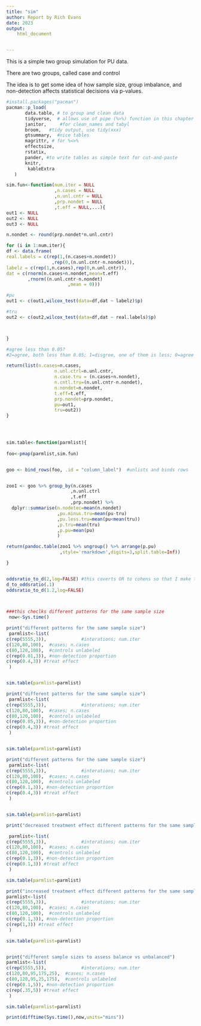 ```yaml
---
title: "sim"
author: Report by Rich Evans
date: 2023
output:
    html_document


---
```


This is a simple two group simulation for PU data. 

There are two groups, called case and control

The idea is to get some idea of how sample size, group imbalance, and non-detection affects statistical decisions via p-values.

```r
#install.packages("pacman")
pacman::p_load(
       data.table, # to group and clean data
       tidyverse,  # allows use of pipe (%>%) function in this chapter
       janitor,     #for clean_names and tabyl
       broom,   #tidy output, use tidy(xxx)
       gtsummary,  #nice tables
       magrittr, # for %<>%
       effectsize,
       rstatix,
       pander, #to write tables as simple text for cut-and-paste
       knitr,
        kableExtra
   ) 
```




```r

sim.fun<-function(num.iter = NULL
                  ,n.cases = NULL    
                  ,n.unl.cntr = NULL          
                  ,prp.nondet = NULL
                  ,t.eff = NULL,...){
out1 <- NULL
out2 <- NULL
out3 <- NULL

n.nondet <- round(prp.nondet*n.unl.cntr)

for (i in 1:num.iter){
df <- data.frame(
real.labels = c(rep(1,(n.cases+n.nondet))
                 ,rep(0,(n.unl.cntr-n.nondet))),
labelz = c(rep(1,n.cases),rep(0,n.unl.cntr)),
dat = c(rnorm(n.cases+n.nondet,mean=t.eff)
        ,rnorm((n.unl.cntr-n.nondet)
                       ,mean = 0)))

#pu
out1 <- c(out1,wilcox_test(data=df,dat ~ labelz)$p)

#tru
out2 <- c(out2,wilcox_test(data=df,dat ~ real.labels)$p)



}

#agree less than 0.05?
#2=agree, both less than 0.05; 1=disgree, one of them is less; 0=agree both are above agree

return(list(n.cases=n.cases,
                  n.unl.ctrl=n.unl.cntr,
                  n.case.tru = (n.cases+n.nondet),
                  n.cntl.tru=(n.unl.cntr-n.nondet),
                  n.nondet=n.nondet,
                  t.eff=t.eff,
                  prp.nondet=prp.nondet,
                  pu=out1,
                  tru=out2))
}


                    
```





```r


sim.table<-function(parmlist){
 
foo<-pmap(parmlist,sim.fun)


goo <- bind_rows(foo, .id = "column_label")  #unlists and binds rows


zoo1 <- goo %>% group_by(n.cases
                        ,n.unl.ctrl
                        ,t.eff
                        ,prp.nondet) %>% 
  dplyr::summarise(n.nodetec=mean(n.nondet)
                   ,pu.minus.tru=mean(pu-tru)
                   ,pu.less.tru=mean(pu<mean(tru))
                   ,p.tru=mean(tru)
                   ,p.pu=mean(pu)
                   )

return(pandoc.table(zoo1 %>% ungroup() %>% arrange(p.pu)
                    ,style='rmarkdown',digits=3,split.table=Inf))

}


oddsratio_to_d(2,log=FALSE) #this coverts OR to cohens so that I make this like SNPs data
d_to_oddsratio(.1)
oddsratio_to_d(1.2,log=FALSE)

 
```
<!-- https://cran.r-project.org/web/packages/pander/vignettes/pandoc_table.html -->

```r
###this checlks different patterns for the same sample size
 now<-Sys.time()

print("different patterns for the same sample size")
 parmlist<-list(
c(rep(5555,3)),             #interations; num.iter
c(120,80,100),  #cases; n.cases
c(80,120,100),  #controls unlabeled
c(rep(0.01,3)), #non-detection proportion
c(rep(0.4,3)) #treat effect
 )


sim.table(parmlist=parmlist)

print("different patterns for the same sample size")
 parmlist<-list(
c(rep(5555,3)),             #interations; num.iter
c(120,80,100),  #cases; n.cases
c(80,120,100),  #controls unlabeled
c(rep(0.05,3)), #non-detection proportion
c(rep(0.4,3)) #treat effect
 )


sim.table(parmlist=parmlist)

print("different patterns for the same sample size")
 parmlist<-list(
c(rep(5555,3)),             #interations; num.iter
c(120,80,100),  #cases; n.cases
c(80,120,100),  #controls unlabeled
c(rep(0.1,3)), #non-detection proportion
c(rep(0.4,3)) #treat effect
 )


sim.table(parmlist=parmlist)

print("decreased treatment effect different patterns for the same sample size")

 parmlist<-list(
c(rep(5555,3)),             #interations; num.iter
c(120,80,100),  #cases; n.cases
c(80,120,100),  #controls unlabeled
c(rep(0.1,3)), #non-detection proportion
c(rep(0.1,3)) #treat effect
 )

sim.table(parmlist=parmlist)

print("increased treatment effect different patterns for the same sample size")
parmlist<-list(
c(rep(5555,3)),             #interations; num.iter
c(120,80,100),  #cases; n.cases
c(80,120,100),  #controls unlabeled
c(rep(0.1,3)), #non-detection proportion
c(rep(1,3)) #treat effect
 )

sim.table(parmlist=parmlist)


print("different sample sizes to assess balance vs unbalanced")
parmlist<-list(
c(rep(5555,5)),             #interations; num.iter
c(120,80,95,175,25),  #cases; n.cases
c(80,120,95,25,175),  #controls unlabeled
c(rep(0.1,5)), #non-detection proportion
c(rep(.35,5)) #treat effect
 )

sim.table(parmlist=parmlist)

print(difftime(Sys.time(),now,units="mins"))

```

